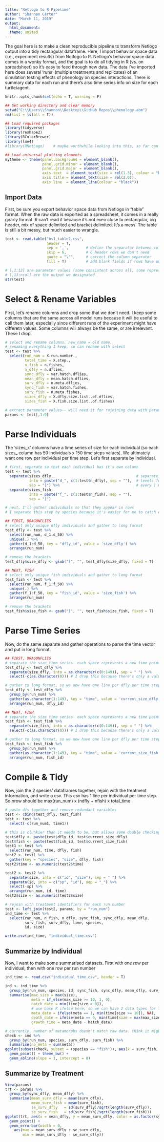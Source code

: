 ```yaml
---
title: "Netlogo to R Pipeline"
author: "Shannon Carter"
date: "March 11, 2019"
output: 
  html_document:
  theme: united
---
```


The goal here is to make a clean reproducible pipeline to transform Netlogo output into a tidy rectangular dataframe. Here, I import behavior space data (i.e., experiment results) from Netlogo to R. Netlogo's behavior space data comes in a wonky format, and the goal is to do all tidying in R (vs. on spreadsheet) so it's easy to feed through new data. The data I've imported here does several 'runs' (multiple treatments and replicates) of an simulation testing effects of phenology on species interactions. There is summary data for each run and there's also time series info on size for each turtle/agent.

```r
knitr::opts_chunk$set(echo = T, warning = F)

## Set working directory and clear memory
setwd("C:\\Users\\Shannon\\Desktop\\GitHub Repos\\phenology-abm")
rm(list = ls(all = T))

## Load required packages
library(tidyverse)
library(reshape2)
library(RColorBrewer)
library(lme4)
#library(RNetLogo)    # maybe worthwhile looking into this, so far can't figure it out

## Load universal plotting elements
mytheme <- theme(panel.background = element_blank(),
                 panel.grid.minor = element_blank(), 
                 panel.grid.major = element_blank(),
                 axis.text  = element_text(size = rel(1.3), colour = "black"),
                 axis.title = element_text(size = rel(2.0)),
                 axis.line  = element_line(colour = "black"))

```

## Import Data

First, be sure you export behavior space data from Netlogo in "table" format. When the raw data is exported as a spreadsheet, it comes in a really gnarly format. R can't read it because it's not even close to rectangular, big header, mix of space delimited and bracket delimited. It's a mess. The table is still a bit messy, but much easier to wrangle.

```r

test <- read.table("bs1_table2.csv",
                   header = T,  
                   sep = ',',        # define the separator between columns
                   skip = 6,         # 6 header rows we don't need
                   quote = "\"",     # correct the column separator
                   fill = T)         # add blank fields if rows have unequal length

# [,1:12] are parameter values (some consistent across all, some representing trts)
# [,13:ncol] are the output we designated
str(test)  

```

# Select & Rename Variables

First, let's rename columns and drop some that we don't need. I keep some columns that are the same across all model runs because it will be useful to call them later, especially since different runs of the experiment might have differetn values. Some columns will always be the same, or are irrelevant. These I drop. 
```r
# select and rename columns. new_name = old name. 
# renaming everything I keep, so can rename with select
test <- test %>% 
  select(run_num = X.run.number.,
         total_time = X.step.,
         n_fish = n.fishes,
         n_dfly = n.dflies,
         sync_dfly = var.hatch.dflies,   
         mean_dfly = mean.hatch.dflies, 
         surv_dfly = n.meta.dflies,
         sync_fish = var.hatch.fishes, 
         surv_fish = n.meta.fishes, 
         sizes_dfly = X.dfly.size.list..of.dflies, 
         sizes_fish = X.fish.size.list..of.fishes)

# extract parameter values-- will need it for rejoining data with params later
params <- test[,1:9]
```

# Parse Individuals

The 'sizes_x' columns have a time series of size for each individual (so each sizes_ column has 50 individuals x 150 time steps values). We ultimately want one row per individual per time step. Let's first separate by individual. 

```r

# first, separate so that each individual has it's own column
test <- test %>% 
  separate(sizes_dfly,                                      # separate sizes_dfly
           into = paste("d_", c(1:test$n_dfly), sep = ""),  # levels for new var
           sep = "]") %>%                                   # every ] marks a new ind
  separate(sizes_fish, 
           into = paste("f_", c(1:test$n_fish), sep = ""), 
           sep = "]")

# next, I'll gather individuals so that they appear in rows
# I separate this step by species because it's easier for me to catch errors

## FIRST, DRAGONFLIES 
# select only unique dfly individuals and gather to long format
test_dfly <- test %>%
  select(run_num, d_1:d_50) %>% 
  unique(.) %>% 
  gather(d_1:d_50, key = "dfly_id", value = 'size_dfly') %>% 
  arrange(run_num)

# remove the brackets
test_dfly$size_dfly <- gsub("[", "", test_dfly$size_dfly, fixed = T)

## NEXT, FISH
# select only unique fish individuals and gather to long format
test_fish <- test %>%
  select(run_num, f_1:f_50) %>% 
  unique(.) %>% 
  gather(f_1:f_50, key = "fish_id", value = 'size_fish') %>% 
  arrange(run_num)

# remove the brackets
test_fish$size_fish <- gsub("[", "", test_fish$size_fish, fixed = T)
```

# Parse Time Series

Now, do the same separate and gather operations to parse the time vector and put in long format.

```r

## FIRST, DRAGONFLIES 
# separate the size time series- each space represents a new time point
test_dfly <- test_dfly %>% 
  separate(size_dfly, into = as.character(c(0:149)), sep = " ") %>% 
  select(-c(as.character(0))) # I drop this because there's only a value for ind 1

# gather to long format, so we now have one line per dfly per time step
test_dfly <- test_dfly %>% 
  group_by(run_num) %>% 
  gather(as.character(1:149), key = "time", value = 'current_size_dfly') %>%
  arrange(run_num, dfly_id)

## NEXT, FISH
# separate the size time series- each space represents a new time point
test_fish <- test_fish %>% 
  separate(size_fish, into = as.character(c(0:149)), sep = " ") %>% 
  select(-c(as.character(0))) # I drop this because there's only a value for ind 1

# gather to long format, so we now have one line per dfly per time step
test_fish <- test_fish %>% 
  group_by(run_num) %>% 
  gather(as.character(1:149), key = "time", value = 'current_size_fish') %>%
  arrange(run_num, fish_id)

```

# Compile & Tidy

Now, join the 2 species' dataframes together, rejoin with the treatment information, and write a csv. This csv has 1 line per individual per time step. So nrow should be max(run_num) x (ndfly + nfish) x total_time
```r

# paste dfs together and remove redundant variables
test <- cbind(test_dfly, test_fish)
test <- test %>% 
  select(-c(run_num1, time1)) 

# this is clunkier than it needs to be, but allows some double checking
test$dfly <- paste(test$dfly_id, test$current_size_dfly)
test$fish <- paste(test$fish_id, test$current_size_fish)
test1 <- test %>% 
  select(run_num, time, dfly, fish)
test2 <- test1 %>% 
  gather(key = "species", "size", dfly, fish)
test2$time <- as.numeric(test2$time)

test2 <- test2 %>% 
  separate(size, into = c("id", "size"), sep = " ") %>% 
  separate(id, into = c("sp", "id"), sep = "_") %>% 
  select(-sp) %>% 
  arrange(run_num, id, time)
test2$size <- as.numeric(test2$size)

# rejoin with treatment identifiers for each run number
test <- left_join(test2, params, by = "run_num")
ind_time <- test %>%
  select(run_num, n_fish, n_dfly, sync_fish, sync_dfly, mean_dfly,
         surv_fish, surv_dfly, time, species,
         id, size)

write.csv(ind_time, "individual_time.csv")

```


## Summarize by Individual

Now, I want to make some summarised datasets. First with one row per individual, then with one row per run number 

```r
ind_time <- read.csv("individual_time.csv", header = T)

ind <- ind_time %>% 
  group_by(run_num, species, id, sync_fish, sync_dfly, mean_dfly, surv_dfly, surv_fish) %>%
  summarise(max_size = max(size),
            meta = if_else(max_size >= 10, 1, 0),
            hatch_date = min(time[size > 0]),
            # use base R ifelse here, so we can have 2 data types for T/F
            meta_date = ifelse(meta == 1, min(time[size >= 10]), NA), 
            death_date = ifelse(meta == 0, min(time[size = max(max_size)]), NA),
            growth_time = meta_date - hatch_date)

# currently, number of metamorphs doesn't match raw data. think it might be a >= mismatch. check.
check <- ind %>% 
  group_by(run_num, species, surv_dfly, surv_fish) %>%
  summarise(no_meta = sum(meta))
ggplot(subset(check, subset = (species == "fish")), aes(x = surv_fish, y = no_meta)) +
  geom_point() + theme_bw() +
  geom_abline(slope = 1, intercept = 0)

```
## Summarize by Treatment
```r
View(params)
trt <- params %>% 
  group_by(sync_dfly, mean_dfly) %>% 
  summarise(mean_surv_dfly = mean(surv_dfly),
            mean_surv_fish = mean(surv_fish),
            se_surv_dfly   = sd(surv_dfly)/sqrt(length(surv_dfly)),
            se_surv_fish   = sd(surv_fish)/sqrt(length(surv_fish)))
ggplot(trt, aes(x = mean_dfly, y = mean_surv_dfly, color = as.factor(sync_dfly))) +
  geom_point() + 
  geom_errorbar(width = 0,
    aes(max = mean_surv_dfly + se_surv_dfly, 
        min = mean_surv_dfly - se_surv_dfly))
```

